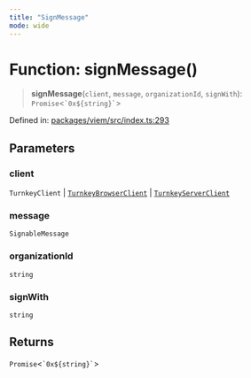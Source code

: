 ```yaml
---
title: "SignMessage"
mode: wide
---
```

  
# Function: signMessage()

> **signMessage**(`client`, `message`, `organizationId`, `signWith`): `Promise`\<`` `0x${string}` ``\>

Defined in: [packages/viem/src/index.ts:293](https://github.com/tkhq/sdk/blob/94193410cf3571aa019a0b9408107eeb43e39e16/packages/viem/src/index.ts#L293)

## Parameters

### client

`TurnkeyClient` | [`TurnkeyBrowserClient`](../../../sdk-browser/index/TurnkeyBrowserClient/readme) | [`TurnkeyServerClient`](../../../sdk-server/index/TurnkeyServerClient/readme)

### message

`SignableMessage`

### organizationId

`string`

### signWith

`string`

## Returns

`Promise`\<`` `0x${string}` ``\>
